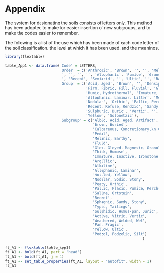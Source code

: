 # Appendix {#sec-appendix}

The system for designating the soils consists of letters only. This method has been adopted to make for easier insertion of new subgroups, and to make the codes easier to remember.

The following is a list of the use which has been made of each code letter of the soil classification, the level at which it has been used, and the meanings.

```r
library(flextable)

table_App1 <- data.frame('Code' = LETTERS,
                         'Order' = c('Anthropic', 'Brown', '', '', 'Melanic', '', 'Gley',
                         '', '', '', '', 'Allophanic', 'Pumice', 'Granular', 'Organic', 'Pallic',
                         '', 'Recent', 'Semiarid', '', 'Ultic', '', 'Raw', 'Oxidic', '', 'Podzol'),
                         'Group' = c('Acid, Aged', 'Brown', '', 'Densipan', 'Melanic, Albic',
                                     'Firm, Fibric, Fill, Fluvial', 'Gley, groundwater-gley',
                                     'Humic, Hydrothermal', 'Immature, Impeded', 'Argillic', '',
                                     'Allophanic, Laminar, Litter', 'Mesic, Mafic, Mixed',
                                     'Nodular', 'Orthic', 'Pallic, Perch-gley', '',
                                     'Recent, Refuse, Rendzic', 'Sandy', 'Truncated, Tephric',
                                     'Sulphuric, Duric', 'Vertic', '', 'Oxidic, Pan, Rocky, Fragic',
                                     'Yellow', 'Solonetzic'),
                         'Subgroup' = c('Albic, Acid, Aged, Artifact',
                                        'Brown, Buried',
                                        'Calcareous, Concretionary,\n Cemented, Compacted',
                                        'Pedal',
                                        'Melanic, Earthy',
                                        'Fluid',
                                        'Gley, Gleyed, Magnesic, Granular',
                                        'Thick, Humose',
                                        'Immature, Inactive, Ironstone',
                                        'Argillic',
                                        'Alkaline',
                                        'Allophanic, Laminar',
                                        'Mottled, Yellow',
                                        'Nodular, Sodic, Stony',
                                        'Peaty, Orthic',
                                        'Pallic, Placic, Pumice, Perch-gleyed',
                                        'Saline, Ortstein',
                                        'Recent',
                                        'Sphagnic, Sandy, Stony',
                                        'Typic, Tailings',
                                        'Sulphidic, Humus-pan, Duric',
                                        'Active, Vitric, Vertic',
                                        'Weathered, Welded, Wet',
                                        'Pan, Fragic',
                                        'Yellow, Ultic',
                                        'Podzol, Podzolic, Silt')
                                                               )

ft_A1 <- flextable(table_App1)
ft_A1 <- bold(ft_A1, part = 'head')
ft_A1 <- bold(ft_A1, j = 1)
ft_A1 <- set_table_properties(ft_A1, layout = "autofit", width = 1)
ft_A1

```
